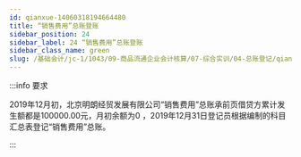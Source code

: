 ```yaml
---
id: qianxue-14060318194664480
title: “销售费用”总账登账
sidebar_position: 24
sidebar_label: 24 “销售费用”总账登账
sidebar_class_name: green
slug: /基础会计/jc-1/1043/09-商品流通企业会计核算/07-综合实训/04-总账登记/qianxue-14060316483427032/qianxue-14060318194664480/“销售费用”总账登账
---
```


:::info 要求

2019年12月初，北京明朗经贸发展有限公司“销售费用”总账承前页借贷方累计发生额都是100000.00元，月初余额为0 ，2019年12月31日登记员根据编制的科目汇总表登记“销售费用”总账。

:::
